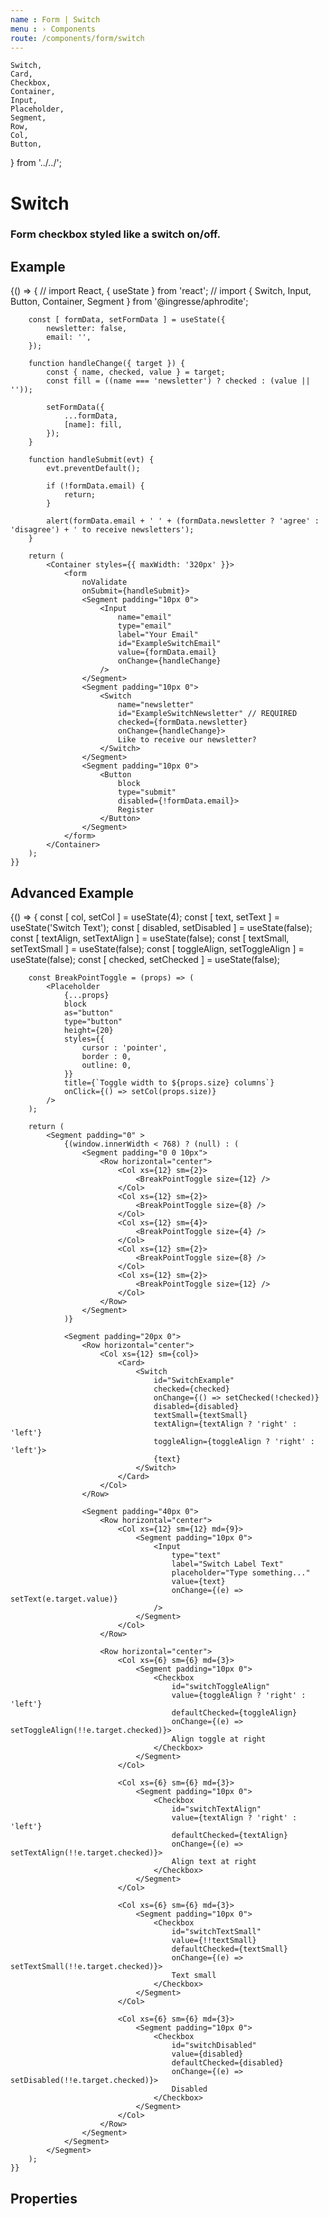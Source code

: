 ```yaml
---
name : Form | Switch
menu : › Components
route: /components/form/switch
---
```


    Switch,
    Card,
    Checkbox,
    Container,
    Input,
    Placeholder,
    Segment,
    Row,
    Col,
    Button,
} from '../../';


# Switch
### Form checkbox styled like a switch on/off.

## Example
<Playground>
    {() => {
        // import React, { useState } from 'react';
        // import { Switch, Input, Button, Container, Segment } from '@ingresse/aphrodite';

        const [ formData, setFormData ] = useState({
            newsletter: false,
            email: '',
        });

        function handleChange({ target }) {
            const { name, checked, value } = target;
            const fill = ((name === 'newsletter') ? checked : (value || ''));

            setFormData({
                ...formData,
                [name]: fill,
            });
        }

        function handleSubmit(evt) {
            evt.preventDefault();

            if (!formData.email) {
                return;
            }

            alert(formData.email + ' ' + (formData.newsletter ? 'agree' : 'disagree') + ' to receive newsletters');
        }

        return (
            <Container styles={{ maxWidth: '320px' }}>
                <form
                    noValidate
                    onSubmit={handleSubmit}>
                    <Segment padding="10px 0">
                        <Input
                            name="email"
                            type="email"
                            label="Your Email"
                            id="ExampleSwitchEmail"
                            value={formData.email}
                            onChange={handleChange}
                        />
                    </Segment>
                    <Segment padding="10px 0">
                        <Switch
                            name="newsletter"
                            id="ExampleSwitchNewsletter" // REQUIRED
                            checked={formData.newsletter}
                            onChange={handleChange}>
                            Like to receive our newsletter?
                        </Switch>
                    </Segment>
                    <Segment padding="10px 0">
                        <Button
                            block
                            type="submit"
                            disabled={!formData.email}>
                            Register
                        </Button>
                    </Segment>
                </form>
            </Container>
        );
    }}
</Playground>


## Advanced Example

<Playground>
    {() => {
        const [ col, setCol ]                 = useState(4);
        const [ text, setText ]               = useState('Switch Text');
        const [ disabled, setDisabled ]       = useState(false);
        const [ textAlign, setTextAlign ]     = useState(false);
        const [ textSmall, setTextSmall ]     = useState(false);
        const [ toggleAlign, setToggleAlign ] = useState(false);
        const [ checked, setChecked ]         = useState(false);

        const BreakPointToggle = (props) => (
            <Placeholder
                {...props}
                block
                as="button"
                type="button"
                height={20}
                styles={{
                    cursor : 'pointer',
                    border : 0,
                    outline: 0,
                }}
                title={`Toggle width to ${props.size} columns`}
                onClick={() => setCol(props.size)}
            />
        );

        return (
            <Segment padding="0" >
                {(window.innerWidth < 768) ? (null) : (
                    <Segment padding="0 0 10px">
                        <Row horizontal="center">
                            <Col xs={12} sm={2}>
                                <BreakPointToggle size={12} />
                            </Col>
                            <Col xs={12} sm={2}>
                                <BreakPointToggle size={8} />
                            </Col>
                            <Col xs={12} sm={4}>
                                <BreakPointToggle size={4} />
                            </Col>
                            <Col xs={12} sm={2}>
                                <BreakPointToggle size={8} />
                            </Col>
                            <Col xs={12} sm={2}>
                                <BreakPointToggle size={12} />
                            </Col>
                        </Row>
                    </Segment>
                )}

                <Segment padding="20px 0">
                    <Row horizontal="center">
                        <Col xs={12} sm={col}>
                            <Card>
                                <Switch
                                    id="SwitchExample"
                                    checked={checked}
                                    onChange={() => setChecked(!checked)}
                                    disabled={disabled}
                                    textSmall={textSmall}
                                    textAlign={textAlign ? 'right' : 'left'}
                                    toggleAlign={toggleAlign ? 'right' : 'left'}>
                                    {text}
                                </Switch>
                            </Card>
                        </Col>
                    </Row>

                    <Segment padding="40px 0">
                        <Row horizontal="center">
                            <Col xs={12} sm={12} md={9}>
                                <Segment padding="10px 0">
                                    <Input
                                        type="text"
                                        label="Switch Label Text"
                                        placeholder="Type something..."
                                        value={text}
                                        onChange={(e) => setText(e.target.value)}
                                    />
                                </Segment>
                            </Col>
                        </Row>

                        <Row horizontal="center">
                            <Col xs={6} sm={6} md={3}>
                                <Segment padding="10px 0">
                                    <Checkbox
                                        id="switchToggleAlign"
                                        value={toggleAlign ? 'right' : 'left'}
                                        defaultChecked={toggleAlign}
                                        onChange={(e) => setToggleAlign(!!e.target.checked)}>
                                        Align toggle at right
                                    </Checkbox>
                                </Segment>
                            </Col>

                            <Col xs={6} sm={6} md={3}>
                                <Segment padding="10px 0">
                                    <Checkbox
                                        id="switchTextAlign"
                                        value={textAlign ? 'right' : 'left'}
                                        defaultChecked={textAlign}
                                        onChange={(e) => setTextAlign(!!e.target.checked)}>
                                        Align text at right
                                    </Checkbox>
                                </Segment>
                            </Col>

                            <Col xs={6} sm={6} md={3}>
                                <Segment padding="10px 0">
                                    <Checkbox
                                        id="switchTextSmall"
                                        value={!!textSmall}
                                        defaultChecked={textSmall}
                                        onChange={(e) => setTextSmall(!!e.target.checked)}>
                                        Text small
                                    </Checkbox>
                                </Segment>
                            </Col>

                            <Col xs={6} sm={6} md={3}>
                                <Segment padding="10px 0">
                                    <Checkbox
                                        id="switchDisabled"
                                        value={disabled}
                                        defaultChecked={disabled}
                                        onChange={(e) => setDisabled(!!e.target.checked)}>
                                        Disabled
                                    </Checkbox>
                                </Segment>
                            </Col>
                        </Row>
                    </Segment>
                </Segment>
            </Segment>
        );
    }}
</Playground>


## Properties

<Props of={Switch} />
